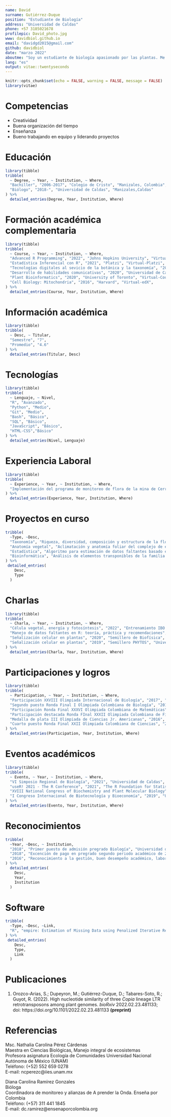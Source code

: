 ```yaml
---
name: David
surname: Gutiérrez-Duque
position: "Estudiante de Biología"
address: "Universidad de Caldas"
phone: +57 3185021678
profilepic: David_photo.jpg
www: davidbiol.github.io
email: "davidgd2015@gmail.com"
github: davidbiol
date: "marzo 2022"
aboutme: "Soy un estudiante de biología apasionado por las plantas. Me encanta aprender y enseñar utilizando diferentes herramientas disponibles.  Tengo experiencia en trabajo de campo y de computador. En campo he ejecutado metodologías de estructura florística con construcción de parcelas forestales, también tengo conocimientos taxonómicos en las principales familias vegetales, así como analizar estos datos para obtener IVI, IVIA Y diversidad.  En computador tengo conocimiento en análisis estadístico en R, desde análisis descriptivo, inferencial, perfilamiento de código, programación funcional y programación orientada a objetos, hasta desarrollo de paquetes estadísticos, cobertura de código, integración continua y documentación de código, así como también haber trabajado con redes neuronales y análisis espacial.  En bioinformática tengo conocimiento en análisis genómico, utilizando principalmente Python y Bash para aplicar algoritmos de inteligencia artificial en genomas vegetales tanto desde un CPU local, como en Clusters remotos de GPU. En laboratorio no tengo mucha experiencia, pero esoy abierto a aprender y complementar."
lang: "es"
output: vitae::twentyseconds
---
```


```r
knitr::opts_chunk$set(echo = FALSE, warning = FALSE, message = FALSE)
library(vitae)
```

# Competencias

 * Creatividad
 * Buena organización del tiempo
 * Enseñanza
 * Bueno trabajando en equipo y liderando proyectos

# Educación

```r
library(tibble)
tribble(
  ~ Degree, ~ Year, ~ Institution, ~ Where,
  "Bachiller", "2006-2017", "Colegio de Cristo", "Manizales, Colombia",
  "Biólogo", "2018-", "Universidad de Caldas", "Manizales,Caldas"
) %>% 
  detailed_entries(Degree, Year, Institution, Where)
```

# Formación académica complementaria

```r
library(tibble)
tribble(
  ~ Course, ~ Year, ~ Institution, ~ Where,
  "Advanced R Programming", "2022", "Johns Hopkins University", "Virtual-Coursera",
  "Estadística Inferencial con R", "2021", "Platzi", "Virtual-Platzi",
  "Tecnologías digitales al sevicio de la botánica y la taxonomía", "2021", "", "VI Simposio Regional de Biología",
  "Desarrollo de habilidades comunicativas", "2020", "Universidad de Caldas", "Vicerrectoría de Investigaciones y posgrados",
  "Plant Bioinformatics", "2020", "University of Toronto", "Virtual-Coursera",
  "Cell Biology: Mitochondria", "2016", "Harvard", "Virtual-edX",
) %>% 
  detailed_entries(Course, Year, Institution, Where)
```

# Información académica

```r
library(tibble)
tribble(
  ~ Desc, ~ Titular,
  "Semestre", "7",
  "Promedio", "4.6"
) %>% 
  detailed_entries(Titular, Desc)
```

# Tecnologías

```r
library(tibble)
tribble(
  ~ Lenguaje, ~ Nivel,
  "R", "Avanzado",
  "Python", "Medio",
  "Git", "Medio",
  "Bash", "Básico",
  "SQL", "Básico",
  "JavaScript", "Básico",
  "HTML-CSS","Básico"
) %>% 
  detailed_entries(Nivel, Lenguaje)
```

# Experiencia Laboral

```r
library(tibble)
tribble(
  ~ Experience, ~ Year, ~ Institution, ~ Where,
  "Implementación del programa de monitoreo de flora de la mina de Cerro Matoso", "Nov 2021-Ene 2022", "CUÁNTICO - Global Eco Services S.A.S.", "Montelíbano, Córdoba, Colombia",
) %>% 
  detailed_entries(Experience, Year, Institution, Where)
```

# Proyectos en curso

```r
tribble(
  ~Type, ~Desc,
  "Taxonomía", "Riqueza, diversidad, composición y estructura de la flora vascular del bosque Monteleón.",
  "Anatomía vegetal", "Aclimatación y anatomía foliar del complejo de especies Anthurium scandens (Aubl.) Engl. y Anthurium obtusum (Engl.) Grayum en el departamento de Caldas, Colombia.",
  "Estadística", "Algoritmo para estimación de datos faltantes basado en regresiones lineales iteradas y penalizadas.",
  "Bioinformática", "Análisis de elementos transponibles de la familia Copia en plantas utilizando Deep Learning."
) %>% 
 detailed_entries(
    Desc,
    Type
  )
```

# Charlas

```r
library(tibble)
tribble(
  ~ Charla, ~ Year, ~ Institution, ~ Where,
  "Célula vegetal, energía y fotosíntesis", "2022", "Entrenamiento IBO 2022", "",
  "Manejo de datos faltantes en R: teoría, práctica y recomendaciones", "2021", "datasketch", "Bogotá R Users Group",
  "Señalización celular en plantas", "2020", "Semillero de Biofísica", "Universidad de Caldas",
  "Señalización celular en plantas", "2019", "Semillero PHYTOS", "Universidad de Caldas"
) %>% 
  detailed_entries(Charla, Year, Institution, Where)
```

# Participaciones y logros

```r
library(tibble)
tribble(
  ~ Participation, ~ Year, ~ Institution, ~ Where,
  "Participación XXVIII Olimpiada Internacional de Biología", "2017", "University of Warwick", "Warwick, Reino Unido",
  "Segundo puesto Ronda Final I Olimpiada Colombiana de Biología", "2017", "Universidad Antonio Nariño", "Bogotá, Colombia",
  "Participación Ronda Final XXXVI Olimpiada Colombiana de Matemáticas", "2017", "Universidad Antonio Nariño", "Bogotá, Colombia",
  "Participación destacada Ronda FInal XXXII Olimpiada Colombiana de Física", "2016", "Universidad Antonio Nariño", "Bogotá, Colombia",
  "Medalla de plata III Olimpiada de Ciencias Jr. Americanas", "2016", "", "Cartagena, Colombia",
  "Cuarto puesto Ronda Final XXII Olimpiada Colombiana de Ciencias", "2016", "Universidad Antonio Nariño", "Bogotá, Colombia"
) %>% 
  detailed_entries(Participation, Year, Institution, Where)
```

# Eventos académicos

```r
library(tibble)
tribble(
  ~ Evento, ~ Year, ~ Institution, ~ Where,
  "VI Simposio Regional de Biología", "2021", "Universidad de Caldas", "Asistente",
  "useR! 2021 - The R Conference", "2021", "The R Foundation for Statistical Computing", "Asistente",
  "XVIII National Congress of Biochemistry and Plant Molecular Biology", "2019", "Mérida, México", "Asistente",
  "I Congreso Internacional de Biotecnología y Bioeconomía", "2019", "Universidad Tecnológica de Pereira", "Asistente",
) %>% 
  detailed_entries(Evento, Year, Institution, Where)
```

# Reconocimientos

```r
tribble(
  ~Year, ~Desc, ~ Institution,
  "2018", "Primer puesto de admisión pregrado Biología", "Universidad de Caldas",
  "2018", "Excención de pago en pregrado segundo periodo académico de 2018", "Universidad Nacional de Colombia, Bogotá",
  "2016", "Reconocimiento a la gestión, buen desempeño académico, laboral y/o talento excepcional", "Secretaría de Educación de Caldas"
) %>% 
  detailed_entries(
    Desc, 
    Year,
    Institution
  )
```

# Software

```r
tribble(
  ~Type, ~Desc, ~Link,
  "R", "empire: Estimation of Missing Data using Penalized Iterative Regressions", "https://davidbiol.github.io/empire/"
) %>% 
 detailed_entries(
    Desc,
    Type,
    Link
  )
```



# Publicaciones

1. Orozco-Arias, S.; Dupeyron, M.; Gutiérrez-Duque, D.; Tabares-Soto, R.; Guyot, R. (2022). High nucleotide similarity of three _Copia_ lineage LTR retrotransposons among plant genomes. _bioRxiv_ 2022.02.23.481133; doi: https://doi.org/10.1101/2022.02.23.481133  __(preprint)__

# Referencias

Msc. Nathalia Carolina Pérez Cárdenas  
Maestra en Ciencias Biológicas, Manejo integral de ecosistemas  
Profesora asignatura Ecología de Comunidades Universidad Nacional Autónoma de México (UNAM)  
Teléfono: (+52) 552 659 0278  
E-mail: ncperezc@iies.unam.mx  

Diana Carolina Ramírez Gonzales  
Bióloga  
Coordinadora de monitoreo y alianzas de A prender la Onda. Enseña por Colombia  
Teléfono: (+57) 311 441 1845  
E-mail: dc.ramirez@ensenaporcolombia.org   

